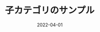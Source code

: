 ---
categoryName: '子カテゴリのサンプル'
title: '子カテゴリのサンプル'
description: '子カテゴリのサンプル'
date: '2022-04-01'
eyeCatchName: ''
eyeCatchAlt: ''
---